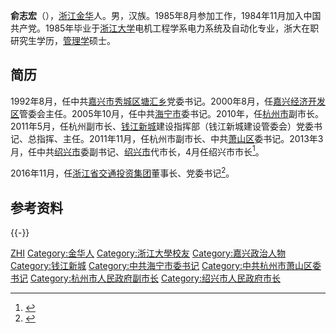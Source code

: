 '''俞志宏'''（{{bd|1964年|4月||catIdx=Y俞}}），[[浙江|浙江]][[金华|金华]]人。男，汉族。1985年8月参加工作，1984年11月加入中国共产党。1985年毕业于[[浙江大学|浙江大学]]电机工程学系电力系统及自动化专业，浙大在职研究生学历，[[管理学|管理学]]硕士。

== 简历 ==

1992年8月，任中共[[嘉兴市|嘉兴市]][[秀城区|秀城区]][[塘汇乡|塘汇乡]]党委书记。2000年8月，任[[嘉兴经济开发区|嘉兴经济开发区]]管委会主任。2005年10月，任中共[[海宁市|海宁市]]委书记。2010年，任[[杭州市|杭州市]]副市长。2011年5月，任杭州副市长、[[钱江新城|钱江新城]]建设指挥部（钱江新城建设管委会）党委书记、总指挥、主任。2011年11月，任杭州市副市长、中共[[萧山区|萧山区]]委书记。2013年3月，任中共[[绍兴市|绍兴市]]委副书记、[[绍兴市|绍兴市]]代市长，4月任绍兴市市长<ref >{{cite web |url=http://district.ce.cn/newarea/sddy/201305/02/t20130502_24344434.shtml |language= |title=俞志宏任绍兴市长(简历) |publisher=中国经济网 |date=2013年5月2日 |accessdate= |archive-date=2019年6月2日 |archive-url=https://web.archive.org/web/20190602193115/http://district.ce.cn/newarea/sddy/201305/02/t20130502_24344434.shtml |dead-url=no }}</ref>。

2016年11月，任[[浙江省交通投资集团|浙江省交通投资集团]]董事长、党委书记<ref>{{cite web |url=http://www.thepaper.cn/newsDetail_forward_1553971 |title=马卫光任浙江绍兴市委副书记，提名为绍兴市长候选人 |publisher=澎湃新闻 |4= |accessdate=2016-11-02 |archive-date=2019-06-05 |archive-url=https://web.archive.org/web/20190605022712/http://www.thepaper.cn/newsDetail_forward_1553971 |dead-url=no }}</ref>。
== 参考资料 ==
{{reflist}}

{{-}}
{{start box}}
{{s-gov|prc}}
{{s-before|[[钱建民|钱建民]]}}
{{s-title|[[绍兴市人民政府|绍兴市人民政府]]市长|2013年3月-2016年11月}}
{{s-after|[[马卫光|马卫光]]}}
{{end box}}

{{DEFAULTSORT:YU俞}}
[[Category:俞姓|ZHI]]
[[Category:金华人|Category:金华人]]
[[Category:浙江大學校友|Category:浙江大學校友]]
[[Category:嘉兴政治人物|Category:嘉兴政治人物]]
[[Category:钱江新城|Category:钱江新城]]
[[Category:中共海宁市委书记|Category:中共海宁市委书记]]
[[Category:中共杭州市萧山区委书记|Category:中共杭州市萧山区委书记]]
[[Category:杭州市人民政府副市长|Category:杭州市人民政府副市长]]
[[Category:绍兴市人民政府市长|Category:绍兴市人民政府市长]]
